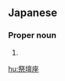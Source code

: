 ==Japanese==
{{ja-kanjitab|さい|だん|ざ|yomi=o}}

===Proper noun===
{{ja-pos|proper|さいだんざ}}

# {{altspell|lang=ja|さいだん座||[[Ara]]}}

[[hu:祭壇座]]